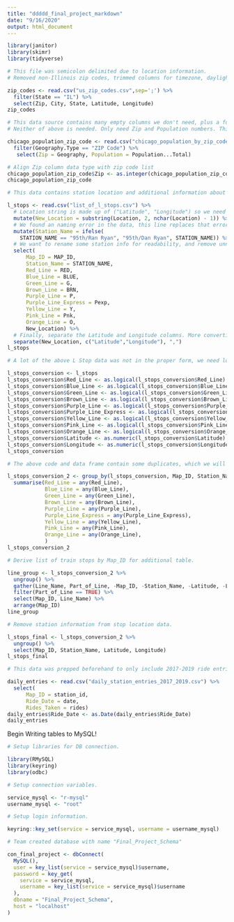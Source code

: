 ```yaml
---
title: "ddddd_final_project_markdown"
date: "9/16/2020"
output: html_document
---
```

```r
library(janitor)
library(skimr)
library(tidyverse)
```

```r
# This file was semicolon delimited due to location information.
# Removed non-Illinois zip codes, trimmed columns for timezone, daylight savings, and geolocation.

zip_codes <- read.csv("us_zip_codes.csv",sep=';') %>%
  filter(State == "IL") %>% 
  select(Zip, City, State, Latitude, Longitude)
zip_codes
```

```r
# This data source contains many empty columns we don't need, plus a full Chicago breakout by age.
# Neither of above is needed. Only need Zip and Population numbers. This data is from 2018.

chicago_population_zip_code <- read.csv("chicago_population_by_zip_code.csv") %>%
  filter(Geography.Type == "ZIP Code") %>%
   select(Zip = Geography, Population = Population...Total)

# Align Zip column data type with zip code list
chicago_population_zip_code$Zip <- as.integer(chicago_population_zip_code$Zip)
chicago_population_zip_code
```


```r
# This data contains station location and additional information about every L stop. Cleaning this data will require a few steps to get into the shape we need.

l_stops <- read.csv("list_of_l_stops.csv") %>%
  # Location string is made up of ("Latitude", "Longitude") so we need to first remove the parenthesis.
  mutate(New_Location = substring(Location, 2, nchar(Location) - 1)) %>%
  # We found an naming error in the data, this line replaces that error.
  mutate(Station_Name = ifelse(
    STATION_NAME == "95th/Ran Ryan", "95th/Dan Ryan", STATION_NAME)) %>%
  # We want to rename some station info for readability, and remove unneeded columns
  select(
      Map_ID = MAP_ID,
      Station_Name = STATION_NAME,
      Red_Line = RED,
      Blue_Line = BLUE,
      Green_Line = G,
      Brown_Line = BRN,
      Purple_Line = P,
      Purple_Line_Express = Pexp,
      Yellow_Line = Y,
      Pink_Line = Pnk,
      Orange_Line = O,
      New_Location) %>%
  # Finally, separate the Latitude and Longitude columns. More converting will be needed below.
  separate(New_Location, c("Latitude","Longitude"), ",")
l_stops
```

```r
# A lot of the above L Stop data was not in the proper form, we need logicals or doubles for line information and Latitude/Longitude. This code fulfills that need.

l_stops_conversion <- l_stops
l_stops_conversion$Red_Line <- as.logical(l_stops_conversion$Red_Line)
l_stops_conversion$Blue_Line <- as.logical(l_stops_conversion$Blue_Line)
l_stops_conversion$Green_Line <- as.logical(l_stops_conversion$Green_Line)
l_stops_conversion$Brown_Line <- as.logical(l_stops_conversion$Brown_Line)
l_stops_conversion$Purple_Line <- as.logical(l_stops_conversion$Purple_Line)
l_stops_conversion$Purple_Line_Express <- as.logical(l_stops_conversion$Purple_Line_Express)
l_stops_conversion$Yellow_Line <- as.logical(l_stops_conversion$Yellow_Line)
l_stops_conversion$Pink_Line <- as.logical(l_stops_conversion$Pink_Line)
l_stops_conversion$Orange_Line <- as.logical(l_stops_conversion$Orange_Line)
l_stops_conversion$Latitude <- as.numeric(l_stops_conversion$Latitude)
l_stops_conversion$Longitude <- as.numeric(l_stops_conversion$Longitude)
l_stops_conversion
```

```r
# The above code and data frame contain some duplicates, which we will need to collapse into single rows. What's happening here is that one stop could have split access for lines based on direction. We're not concerned with N/S or E/W, just what's available at the stop, when compared to the entry data.

l_stops_conversion_2 <- group_by(l_stops_conversion, Map_ID, Station_Name, Latitude, Longitude) %>% 
  summarise(Red_Line = any(Red_Line),
            Blue_Line = any(Blue_Line),
            Green_Line = any(Green_Line),
            Brown_Line = any(Brown_Line),
            Purple_Line = any(Purple_Line),
            Purple_Line_Express = any(Purple_Line_Express),
            Yellow_Line = any(Yellow_Line),
            Pink_Line = any(Pink_Line),
            Orange_Line = any(Orange_Line),
            )
l_stops_conversion_2
```
```r
# Derive list of train stops by Map_ID for additional table.

line_group <- l_stops_conversion_2 %>% 
  ungroup() %>% 
  gather(Line_Name, Part_of_Line, -Map_ID, -Station_Name, -Latitude, -Longitude) %>% 
  filter(Part_of_Line == TRUE) %>% 
  select(Map_ID, Line_Name) %>% 
  arrange(Map_ID)
line_group
```
```r
# Remove station information from stop location data.

l_stops_final <- l_stops_conversion_2 %>%
  ungroup() %>%
  select(Map_ID, Station_Name, Latitude, Longitude)
l_stops_final
```


```r
# This data was prepped beforehand to only include 2017-2019 ride entries. Full data set contained from 2000 and up, was too large to upload for sharing with team, trimmed data first using another set of R code.

daily_entries <- read.csv("daily_station_entries_2017_2019.csv") %>% 
  select(
      Map_ID = station_id,
      Ride_Date = date,
      Rides_Taken = rides)
daily_entries$Ride_Date <- as.Date(daily_entries$Ride_Date)
daily_entries
```

Begin Writing tables to MySQL!

```r
# Setup libraries for DB connection.

library(RMySQL)
library(keyring)
library(odbc)
```

```r
# Setup connection variables.

service_mysql <- "r-mysql"
username_mysql <- "root"
```

```r
# Setup login information.

keyring::key_set(service = service_mysql, username = username_mysql)
```

```r
# Team created database with name "Final_Project_Schema"

con_final_project <- dbConnect(
  MySQL(),
  user = key_list(service = service_mysql)$username,
  password = key_get(
    service = service_mysql,
    username = key_list(service = service_mysql)$username
  ),
  dbname = "Final_Project_Schema",
  host = "localhost"
)
```

